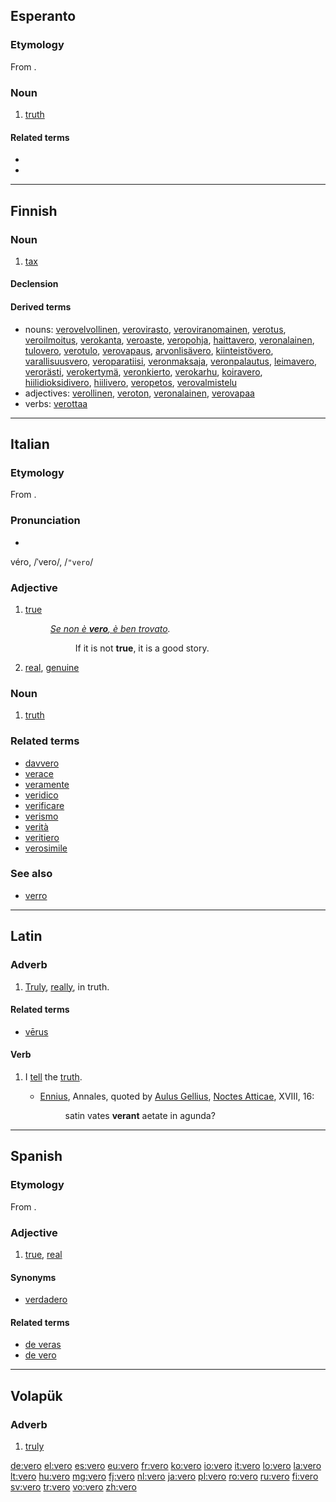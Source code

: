 {{also|véro}}
==Esperanto==

===Etymology===
From {{etyl|la|eo}} {{term|verus|vērus|true|lang=la}}.

===Noun===
{{eo-noun}}

# [[truth]]

====Related terms====
* {{l|eo|vera}}
* {{l|eo|vere}}

----

==Finnish==

===Noun===
{{head|fi|noun}}

# [[tax]]

====Declension====
{{fi-decl-valo|ver}}

====Derived terms====
* nouns: [[verovelvollinen]], [[verovirasto]], [[veroviranomainen]], [[verotus]], [[veroilmoitus]], [[verokanta]], [[veroaste]], [[veropohja]], [[haittavero]], [[veronalainen‎]], [[tulovero‎]], [[verotulo‎]], [[verovapaus‎]], [[arvonlisävero‎]], [[kiinteistövero‎]], [[varallisuusvero‎]], [[veroparatiisi‎]], [[veronmaksaja‎]], [[veronpalautus‎]], [[leimavero‎]], [[verorästi‎]], [[verokertymä‎]], [[veronkierto‎]], [[verokarhu‎]], [[koiravero‎]], [[hiilidioksidivero‎]], [[hiilivero‎]], [[veropetos‎]], [[verovalmistelu‎]]
* adjectives: [[verollinen]], [[veroton]], [[veronalainen]], [[verovapaa]]
* verbs: [[verottaa]]

----

==Italian==

===Etymology===
From {{etyl|la|it}} {{term|verus|vērus|true|lang=la}}.

===Pronunciation===
* {{audio|It-vero.ogg|Audio}}
véro, /ˈvero/, /<tt>"vero</tt>/

===Adjective===
{{it-adj|ver}}

# [[true]]
#: ''[[wikiquote:Italian_proverbs#S|Se non è '''vero''', è ben trovato]].''
#:: If it is not '''true''', it is a good story.
# [[real]], [[genuine]]

===Noun===
{{it-noun|ver|m|o|i}}

# [[truth]]

===Related terms===
* [[davvero]]
* [[verace]]
* [[veramente]]
* [[veridico]]
* [[verificare]]
* [[verismo]]
* [[verità]]
* [[veritiero]]
* [[verosimile]]

===See also===
* [[verro]]

----

==Latin==

===Adverb===
{{la-adv|vero|vērō|-}}

# [[truly|Truly]], [[really]], in truth.

====Related terms====
* [[verus|vērus]]

====Verb====
{{la-verb|vero|vēro|verare|vērāre|-|-|-|-}}

# {{archaic|lang=la}} I [[tell]] the [[truth]].
#* [[:w:Ennius|Ennius]], Annales, quoted by [[:w:Aulus Gellius|Aulus Gellius]], [[:w:Noctes Atticae|Noctes Atticae]], XVIII, 16:
#*: satin vates '''verant''' aetate in agunda?

----

==Spanish==

===Etymology===
From {{etyl|la|es}} {{term|verus|vērus|true|lang=la}}.

===Adjective===
{{es-adj|f=vera}}

# {{qualifier|antiquated}} [[true]], [[real]]

====Synonyms====
* [[verdadero]]

====Related terms====
* [[de veras]]
* [[de vero]]

----

==Volapük==

===Adverb===
{{head|vo|adverb}}

# [[truly]]

[[de:vero]]
[[el:vero]]
[[es:vero]]
[[eu:vero]]
[[fr:vero]]
[[ko:vero]]
[[io:vero]]
[[it:vero]]
[[lo:vero]]
[[la:vero]]
[[lt:vero]]
[[hu:vero]]
[[mg:vero]]
[[fj:vero]]
[[nl:vero]]
[[ja:vero]]
[[pl:vero]]
[[ro:vero]]
[[ru:vero]]
[[fi:vero]]
[[sv:vero]]
[[tr:vero]]
[[vo:vero]]
[[zh:vero]]